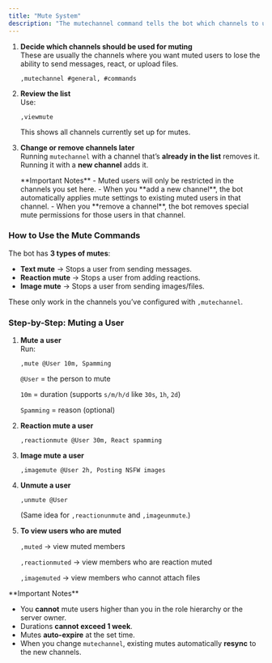 ```yaml
---
title: "Mute System"
description: "The mutechannel command tells the bot which channels to use for muting (text mutes, reaction mutes, and image mutes). When you mute someone, the bot will only apply permission changes in these channels."
---
```


1. **Decide which channels should be used for muting**\
   These are usually the channels where you want muted users to lose the ability to send messages, react, or upload files.

   ```
   ,mutechannel #general, #commands
   ```
2. **Review the list**\
   Use:

   ```
   ,viewmute
   ```

   This shows all channels currently set up for mutes.
3. **Change or remove channels later**\
   Running `mutechannel` with a channel that’s **already in the list** removes it.\
   Running it with a **new channel** adds it.

   <Info>
     **Important Notes**
     - Muted users will only be restricted in the channels you set here.
     - When you **add a new channel**, the bot automatically applies mute settings to existing muted users in that channel.
     - When you **remove a channel**, the bot removes special mute permissions for those users in that channel.
   </Info>

### **How to Use the Mute Commands**

The bot has **3 types of mutes**:

- **Text mute** → Stops a user from sending messages.
- **Reaction mute** → Stops a user from adding reactions.
- **Image mute** → Stops a user from sending images/files.

These only work in the channels you’ve configured with `,mutechannel`.

### **Step-by-Step: Muting a User**

1. **Mute a user**\
   Run:

   ```
   ,mute @User 10m, Spamming
   ```

   `@User` = the person to mute

   `10m` = duration (supports `s/m/h/d` like `30s`, `1h`, `2d`)

   `Spamming` = reason (optional)
2. **Reaction mute a user**

   ```
   ,reactionmute @User 30m, React spamming
   ```
3. **Image mute a user**

   ```
   ,imagemute @User 2h, Posting NSFW images
   ```
4. **Unmute a user**

   ```
   ,unmute @User
   ```

   (Same idea for `,reactionunmute` and `,imageunmute`.)
5. **To view users who are muted**

   `,muted` → view muted members

   `,reactionmuted` → view members who are reaction muted

   `,imagemuted`  → view members who cannot attach files

<Warning>
  **Important Notes**

  - You **cannot** mute users higher than you in the role hierarchy or the server owner.
  - Durations **cannot exceed 1 week**.
  - Mutes **auto-expire** at the set time.
  - When you change `mutechannel`, existing mutes automatically **resync** to the new channels.
</Warning>